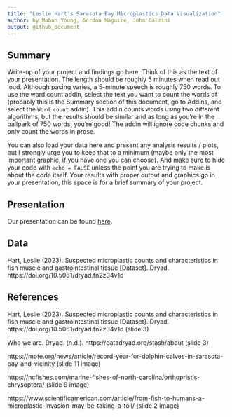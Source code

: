 ```yaml
---
title: "Leslie Hart's Sarasota Bay Microplastics Data Visualization"    
author: by Mabon Young, Gordon Maguire, John Calzini
output: github_document
---
```


## Summary

Write-up of your project and findings go here. 
Think of this as the text of your presentation. 
The length should be roughly 5 minutes when read out loud.
Although pacing varies, a 5-minute speech is roughly 750 words. 
To use the word count addin, select the text you want to count the words of (probably this is the 
Summary section of this document, go to Addins, and select the `Word count` addin).
This addin counts words using two different algorithms, but the results should be similar and as long as you're in the ballpark of 750 words, you're good! 
The addin will ignore code chunks and only count the words in prose.

You can also load your data here and present any analysis results / plots, but I strongly urge you to keep that to a minimum (maybe only the most important graphic, if you have one you can choose). 
And make sure to hide your code with  `echo = FALSE` unless the point you are trying to make is about the code itself.
Your results with proper output and graphics go in your presentation, this space is for a brief summary of your project.


## Presentation

Our presentation can be found [here](https://docs.google.com/presentation/d/1VtSjx993S1fUaJIVKVAaUgEzgAhsIhMoO2r_tcoFpJQ/edit?usp=sharing).

## Data 

Hart, Leslie (2023). Suspected microplastic counts and characteristics in fish muscle and gastrointestinal tissue [Dataset]. Dryad. https://doi.org/10.5061/dryad.fn2z34v1d

## References

Hart, Leslie (2023). Suspected microplastic counts and characteristics in fish muscle and gastrointestinal tissue [Dataset]. Dryad. https://doi.org/10.5061/dryad.fn2z34v1d (slide 3)

Who we are. Dryad. (n.d.). https://datadryad.org/stash/about (slide 3)

https://mote.org/news/article/record-year-for-dolphin-calves-in-sarasota-bay-and-vicinity (slide 11 image)
 
https://ncfishes.com/marine-fishes-of-north-carolina/orthopristis-chrysoptera/ (slide 9 image)

https://www.scientificamerican.com/article/from-fish-to-humans-a-microplastic-invasion-may-be-taking-a-toll/ (slide 2 image)



